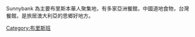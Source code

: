 {{Infobox Australian Place | type = suburb
| name     = 新利班（森尼班克）
| city     = 布里斯本
| state    = qld
| image    = 
| caption  = 
| lga      = [[布里斯本市政府|布里斯本市政府]]
| postcode = 4109
| est      =
| pop      = 8,091
| density  = 1,839
| area     = 4.4
| stategov = [[Electoral_district_of_Sunnybank|Sunnybank]]
| fedgov   = [[Division_of_Moreton|Moreton]]
| near-nw  = [[Coopers_Plains,_Queensland|Coopers Plains]]
| near-n   = [[Robertson,_Queensland|Robertson]]
| near-ne  = [[Macgregor,_Queensland|Macgregor]]
| near-w   = [[Coopers_Plains,_Queensland|Coopers Plains]]
| near-e   = [[Eight_Mile_Plains,_Queensland|Eight Mile Plains]]
| near-sw  = [[Acacia_Ridge,_Queensland|Acacia Ridge]]
| near-s   = [[Sunnybank_Hills,_Queensland|Sunnybank Hills]]
| near-se  = [[Runcorn,_Queensland|Runcorn]]
| dist1    = 16
| location1= [[布里斯本市中心|布里斯本市中心]]
}}
Sunnybank 為主要布里斯本華人聚集地，有多家亞洲餐館，中國道地食物，台灣餐館，是旅居澳大利亞的思鄉好地方。

[[Category:布里斯班|Category:布里斯班]]